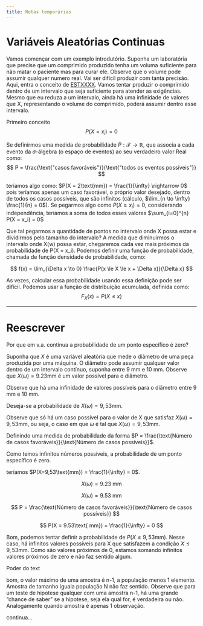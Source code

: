 ```yaml
---
title: Notas temporárias
---
```


# Variáveis Aleatórias Continuas

Vamos començar com um exemplo introdutório. Suponha um laboratória que precise
que um comprimido produzido tenha um voluma suficiente para não matar o paciente
mas para curar ele. Observe que o volume pode assumir qualquer numero real.
Vai ser difícil produzir com tanta precisão. Aqui, entra o conceito de [ESTXXXX](Controle Estatístico de Qualidade).
Vamos tentar produzir o comprimido dentro de um intervalo que seja suficiente para
atender as exigências. Mesmo que eu reduza a um intervalo, ainda há uma infinidade
de valores que X, representando o volume do comprimido, poderá assumir dentro esse intervalo.

Primeiro conceito
$$
P(X = x_i) = 0
$$

Se definirmos uma medida de probabilidade $P: \mathcal{F} \rightarrow \mathbb{R}$, que associa a cada evento da $\sigma$-álgebra (o espaço de eventos) ao seu verdadeiro valor Real como:  
$$ 
P = \frac{\text{"casos favoráveis"}}{\text{"todos os eventos possíveis"}}
$$ 

teríamos algo como: $P(X = 2\text{mm}) = \frac{1}{\infty} \rightarrow 0$
pois teríamos apenas um caso favorável, o próprio valor desejado, dentro de todos os casos possíveis, que são infinitos (cálculo, $\lim_{n \to \infty} \frac{1}{n} = 0$).
Se pegarmos algo como $P(X \ge x_i) = 0$, considerando independência, teríamos a soma de todos esses valores $\sum_{i=0}^{n} P(X = x_i) = 0$


Que tal pegarmos a quantidade de pontos no intervalo onde X possa estar e dividirmos pelo tamanho do intervalo?
A medida que diminuirmos o intervalo onde X(w) possa estar, chegaremos cada vez mais próximos
da probabilidade de P(X = x_i). Podemos definir uma função de probabilidade, chamada de função densidade de probabilidade, como:

$$ f(x) = \lim_{\Delta x \to 0} \frac{P(x \le X \le x + \Delta x)}{\Delta x} $$

As vezes, calcular essa probabilidade usando essa definição pode ser difícil. Podemos usar a função de distribuição acumulada, definida como:
$$ F_X(x) = P(X \le x) $$


---

# Reescrever


Por que em v.a. contínua a probabilidade de um ponto específico é zero?

Suponha que $X$ é uma variável aleatória que mede o diâmetro de uma peça produzida por uma máquina. O diâmetro pode assumir qualquer valor dentro de um intervalo contínuo, suponha entre 9 mm e 10 mm. Observe que $X(\omega) = 9.23\text{mm}$ é um valor possível para o diâmetro.

Observe que há uma infinidade de valores possíveis para o diâmetro entre 9 mm e 10 mm.

Deseja-se a probabilidade de $X(\omega)=9,53\text{mm}$.

Observe que só há um caso possível para o valor de X que satisfaz $X(\omega)=9,53\text{mm}$, ou seja, o caso em que $\omega$ é tal que $X(\omega)=9,53\text{mm}$.

Definindo uma medida de probabilidade da forma $P = \frac{\text{Número de casos favoráveis}}{\text{Número de casos possíveis}}$.

Como temos infinitos números possíveis, a probabilidade de um ponto específico é zero.

teríamos $P(X=9,53\text{mm}) = \frac{1}{\infty} = 0$.

$$ X(\omega) = 9.23\text{ mm} $$

$$ X(\omega) = 9.53\text{ mm} $$

$$ P = \frac{\text{Número de casos favoráveis}}{\text{Número de casos possíveis}} $$

$$
P(X = 9.53\text{ mm}) = \frac{1}{\infty} = 0
$$


Bom, podemos tentar definir a probabilidade de $P(X \le 9,53\text{mm})$. Nesse caso, há infinitos valores possíveis para X que satisfazem a condição $X \le 9,53\text{mm}$. Como são valores próximos de 0, estamos somando infinitos valores próximos de zero e não faz sentido algum.



Poder do text

bom, o valor máximo de uma amostra é n-1, a população menos 1 elemento. Amostra de tamanho iguala  população N não faz sentido.
Observe que para um teste de hipotese qualquer com uma amostra n-1, há uma grande "chance de saber" se a hipotese, seja ela qual for, é verdadeira ou não. Analogamente quando amostra é apenas 1 observação. 

continua...